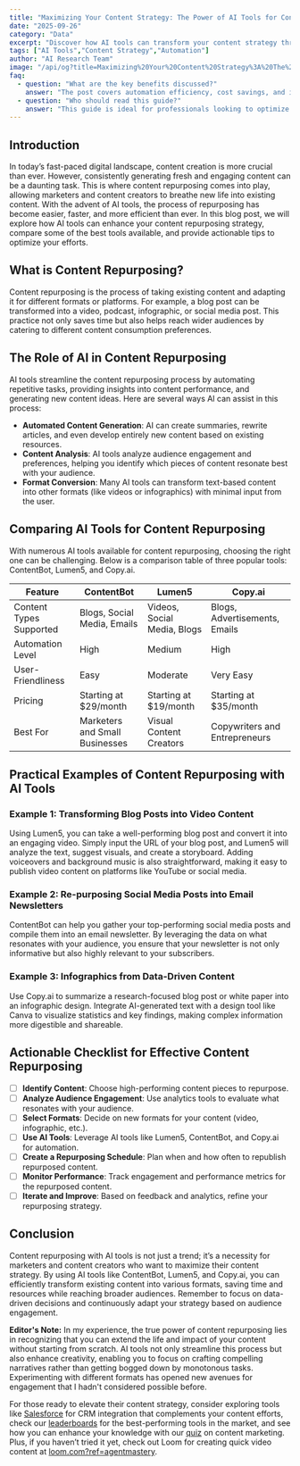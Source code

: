 ```yaml
---
title: "Maximizing Your Content Strategy: The Power of AI Tools for Content Repurposing"
date: "2025-09-26"
category: "Data"
excerpt: "Discover how AI tools can transform your content strategy through effective repurposing techniques."
tags: ["AI Tools","Content Strategy","Automation"]
author: "AI Research Team"
image: "/api/og?title=Maximizing%20Your%20Content%20Strategy%3A%20The%20Power%20of%20AI%20Tools%20for%20Content%20Repurposing&type=blog&category=Data"
faq:
  - question: "What are the key benefits discussed?"
    answer: "The post covers automation efficiency, cost savings, and implementation strategies for data tools."
  - question: "Who should read this guide?"
    answer: "This guide is ideal for professionals looking to optimize their data workflows with AI-powered solutions."
---
```


## Introduction

In today’s fast-paced digital landscape, content creation is more crucial than ever. However, consistently generating fresh and engaging content can be a daunting task. This is where content repurposing comes into play, allowing marketers and content creators to breathe new life into existing content. With the advent of AI tools, the process of repurposing has become easier, faster, and more efficient than ever. In this blog post, we will explore how AI tools can enhance your content repurposing strategy, compare some of the best tools available, and provide actionable tips to optimize your efforts.

## What is Content Repurposing?

Content repurposing is the process of taking existing content and adapting it for different formats or platforms. For example, a blog post can be transformed into a video, podcast, infographic, or social media post. This practice not only saves time but also helps reach wider audiences by catering to different content consumption preferences.

## The Role of AI in Content Repurposing

AI tools streamline the content repurposing process by automating repetitive tasks, providing insights into content performance, and generating new content ideas. Here are several ways AI can assist in this process:

- **Automated Content Generation**: AI can create summaries, rewrite articles, and even develop entirely new content based on existing resources.
- **Content Analysis**: AI tools analyze audience engagement and preferences, helping you identify which pieces of content resonate best with your audience.
- **Format Conversion**: Many AI tools can transform text-based content into other formats (like videos or infographics) with minimal input from the user.

## Comparing AI Tools for Content Repurposing

With numerous AI tools available for content repurposing, choosing the right one can be challenging. Below is a comparison table of three popular tools: ContentBot, Lumen5, and Copy.ai.

| Feature                | ContentBot                      | Lumen5                          | Copy.ai                        |
|------------------------|---------------------------------|---------------------------------|-------------------------------|
| Content Types Supported | Blogs, Social Media, Emails     | Videos, Social Media, Blogs     | Blogs, Advertisements, Emails  |
| Automation Level       | High                            | Medium                          | High                          |
| User-Friendliness      | Easy                            | Moderate                       | Very Easy                     |
| Pricing                | Starting at $29/month          | Starting at $19/month          | Starting at $35/month          |
| Best For               | Marketers and Small Businesses  | Visual Content Creators        | Copywriters and Entrepreneurs  |

## Practical Examples of Content Repurposing with AI Tools

### Example 1: Transforming Blog Posts into Video Content

Using Lumen5, you can take a well-performing blog post and convert it into an engaging video. Simply input the URL of your blog post, and Lumen5 will analyze the text, suggest visuals, and create a storyboard. Adding voiceovers and background music is also straightforward, making it easy to publish video content on platforms like YouTube or social media.

### Example 2: Re-purposing Social Media Posts into Email Newsletters

ContentBot can help you gather your top-performing social media posts and compile them into an email newsletter. By leveraging the data on what resonates with your audience, you ensure that your newsletter is not only informative but also highly relevant to your subscribers.

### Example 3: Infographics from Data-Driven Content

Use Copy.ai to summarize a research-focused blog post or white paper into an infographic design. Integrate AI-generated text with a design tool like Canva to visualize statistics and key findings, making complex information more digestible and shareable.

## Actionable Checklist for Effective Content Repurposing

- [ ] **Identify Content**: Choose high-performing content pieces to repurpose.
- [ ] **Analyze Audience Engagement**: Use analytics tools to evaluate what resonates with your audience.
- [ ] **Select Formats**: Decide on new formats for your content (video, infographic, etc.).
- [ ] **Use AI Tools**: Leverage AI tools like Lumen5, ContentBot, and Copy.ai for automation.
- [ ] **Create a Repurposing Schedule**: Plan when and how often to republish repurposed content.
- [ ] **Monitor Performance**: Track engagement and performance metrics for the repurposed content.
- [ ] **Iterate and Improve**: Based on feedback and analytics, refine your repurposing strategy.

## Conclusion

Content repurposing with AI tools is not just a trend; it’s a necessity for marketers and content creators who want to maximize their content strategy. By using AI tools like ContentBot, Lumen5, and Copy.ai, you can efficiently transform existing content into various formats, saving time and resources while reaching broader audiences. Remember to focus on data-driven decisions and continuously adapt your strategy based on audience engagement. 

**Editor's Note:** In my experience, the true power of content repurposing lies in recognizing that you can extend the life and impact of your content without starting from scratch. AI tools not only streamline this process but also enhance creativity, enabling you to focus on crafting compelling narratives rather than getting bogged down by monotonous tasks. Experimenting with different formats has opened new avenues for engagement that I hadn't considered possible before. 

For those ready to elevate their content strategy, consider exploring tools like [Salesforce](/tools/salesforce) for CRM integration that complements your content efforts, check our [leaderboards](/leaderboards) for the best-performing tools in the market, and see how you can enhance your knowledge with our [quiz](/quiz) on content marketing. Plus, if you haven’t tried it yet, check out Loom for creating quick video content at [loom.com?ref=agentmastery](https://www.loom.com?ref=agentmastery).

